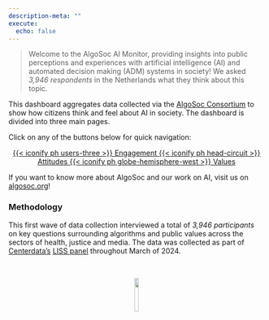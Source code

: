 ```yaml
---
description-meta: ""
execute:
  echo: false
---
```



> Welcome to the AlgoSoc AI Monitor, providing insights into public perceptions and experiences with artificial intelligence (AI) and automated decision making (ADM) systems in society! We asked *3,946 respondents* in the Netherlands what they think about this topic. 


This dashboard aggregates data collected via the <a href="https://algosoc.org/" target="_blank">AlgoSoc Consortium</a> to show how citizens think and feel about AI in society. The dashboard is divided into three main pages. 


Click on any of the buttons below for quick navigation:




```{=html}
<center>
<div class="button-container">
```


  <a href="engagement.html" class="buttontop">
    {{< iconify ph users-three >}} Engagement
  </a>
  <a href="attitudes.html" class="buttontop">
    {{< iconify ph head-circuit >}} Attitudes
  </a>
  <a href="values.html" class="buttontop">
    {{< iconify ph globe-hemisphere-west >}} Values
  </a>
    

```{=html}
</div>
</center>
```




If you want to know more about AlgoSoc and our work on AI, visit us on <a href="https://algosoc.org/" target="_blank">algosoc.org</a>!


### Methodology

This first wave of data collection interviewed a total of *3,946 participants* on key questions surrounding algorithms and public values across the sectors of health, justice and media. The data was collected as part of [Centerdata’s](https://www.centerdata.nl/) [LISS panel](https://www.lissdata.nl/) throughout March of 2024.

<br>

<center>

<img src="algosoclogo.png" width="13%">


</center>

